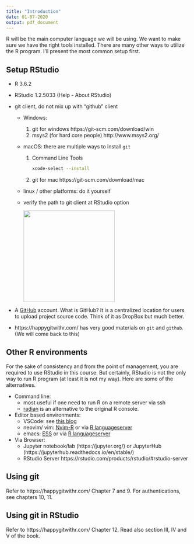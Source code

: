 ```yaml
---
title: "Introduction"
date: 01-07-2020
output: pdf_document
---
```


R will be the main computer language we will be using.
We want to make sure we have the right tools installed. There are many
other ways to utilize the R program. I'll present the most common
setup first.


## Setup RStudio

- R 3.6.2
- RStudio 1.2.5033 (Help - About RStudio)
- git client, do not mix up with "github" client

  - Windows: 
    1. git for windows https://git-scm.com/download/win
    2. msys2 (for hard core people) http://www.msys2.org/
  - macOS: 
    there are multiple ways to install `git`
    1. Command Line Tools

        ```bash
        xcode-select --install
        ```

    2. git for mac  https://git-scm.com/download/mac
  - linux / other platforms: do it yourself

  - verify the path to git client at RStudio option

    ![](git.png){width=250px}
- A [GitHub](https://github.com/) account. What is GitHub? It is a centralized location for users to upload project source code. Think of it as DropBox but much better.

- https://happygitwithr.com/ has very good materials on `git` and `github`. (We will come back to this)


## Other R environments

For the sake of consistency and from the point of management, you are required to use RStudio in this course. But certainly, RStudio is not the only way to run R program (at least it is not my way). Here are some of the alternatives.

- Command line:
  - most useful if one need to run R on a remote server via ssh
  - [radian](https://github.com/randy3k/radian) is an alternative to the original R console.
- Editor based environments:
  - VSCode: see [this blog](https://renkun.me/2019/12/26/writing-r-in-vscode-interacting-with-an-r-session/)
  - neovim/ vim: [Nvim-R](https://github.com/jalvesaq/Nvim-R) or via [R languageserver](https://github.com/REditorSupport/languageserver)
  - emacs: [ESS](https://ess.r-project.org/) or via [R languageserver](https://github.com/REditorSupport/languageserver)
- Via Browser:
  - Jupyter notebook/lab (https://jupyter.org/) or JupyterHub (https://jupyterhub.readthedocs.io/en/stable/)
  - RStudio Server https://rstudio.com/products/rstudio/#rstudio-server

## Using git

Refer to https://happygitwithr.com/ Chapter 7 and 9. For authentications, see chapters 10, 11.

## Using git in RStudio

Refer to https://happygitwithr.com/ Chapter 12. Read also section III, IV and V of the book.

